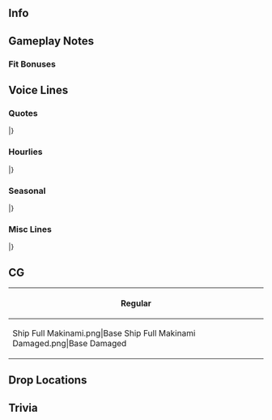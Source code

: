 ==Info==
{{KanmusuInfo|ID=471}}
{{KanmusuInfo|ID=471a}}

==Gameplay Notes==

===Fit Bonuses===
{{:Makinami/Equipment Bonuses}}

==Voice Lines==
===Quotes===
{{ShipquoteHeader}}
{{ShipquoteKai
|scenario = Introduction
|origin = 夕雲型駆逐艦、五番艦の巻波。来たわ。なに？この艦隊。提督、貴方も元気ないわね！私が来たのよ？そう、楽しくいきましょ！
|translation = I'm the 5th Ship of the Yuugumo-class destroyers, Makinami. Reporting in. What's going on with this fleet? Admiral, even you're not looking so good! I'm here, you know? Yeah, let's have some fun!
}}
{{ShipquoteKai|kai = true|scenario = Introduction
|origin =夕雲型駆逐艦、五番艦の巻波。今日も元気よ。提督、何？貴方少し元気がないの？大丈夫、私がいるから。そう、今日も前へ進んでいきましょう。
|translation =I'm the 5th Ship of the Yuugumo-class destroyers, Makinami. Feeling fine today as well. Admiral, what's the matter? You're not feeling up to it? Don't worry about it, I'm here for you. That's right, let's face today head on.
}}
{{ShipquoteKai
|scenario = Library
|origin =夕雲型駆逐艦、五番艦と言えば、この私、巻波！そう、長波姉のいっこ下！長波姉と同じ駆逐隊で、頑張ったよ！そうね～、ソロモンは私の庭みたいなもの…って、それ電探のせいでしょ！？勘弁してよ。ったく。
|translation =I'm known as the 5th ship of the Yuugumo-class destroyers, Makinami. That's right, I come just after big sis Naganami. I worked hard in the same destroyer division as big sis Naganami. Yeah, the Solomons are like my backya... Hey, that was because of RADAR, you know<ref>The superior USN RADAR at the [https://en.wikipedia.org/wiki/Battle_of_Cape_St._George Battle of Cape St. George] allowed the USN ships to get close before launching torpedoes. This resulted in Makinami and Oonami being taken out at the outset of the battle.</ref>!? Give me a break. Sheesh.
}}
{{ShipquoteKai
|scenario = Secretary 1
|origin =えぇ？私？いいわよ。付き合ってあげる。
|translation =Huh? Me? Alright. I'll keep you company.
}}
{{ShipquoteKai|kai = true|scenario = Secretary 1
|origin =うん、私でしょう？いいわ。付き合ってあげる。
|translation =Yeah, you called for me, right? Alright. I'll keep you company.
}}
{{ShipquoteKai
|scenario = Secretary 2
|origin =長波姉、行くの？じゃあ、私も。
|translation =Big sis Naganami, are you heading out? Then I'll come too.
}}
{{ShipquoteKai
|scenario = Secretary 3
|origin =高波、何？長波姉ばっかじゃなくって私にもくっつくなって…はあぁ？提督じゃん！何やってんのこんなとこで？あん？はぁ？意味わかんない！何？
|translation =Takanami, what's the matter? "Stop hogging big sis Naganami all to yourself"... Wha? Oh, it's the Admiral! What are you doing over there? Huh? Whaa? I don't get it! What?
}}
{{ShipquoteKai
|scenario = Idle
|origin =あぁ、金剛さん？いいよね。金剛姉妹は皆素敵だけど、金剛さんは別格！ねぇ、長波姉もそう思うない？えぇ？マジ？そうかな…あぁ、提督！提督は？
|translation =Ah, Kongou? She's great. All the Kongou sisters are wonderful, but Kongou is exceptional! Hey, big sis Naganami, what do you think? Eh? Really? Is that so... Ah, Admiral! Admiral, what do you think?
}}
{{ShipquoteKai
|scenario = Secretary Married
|origin =あはぁ、提督、長波姉見なかった？あぁ、そう。じゃあ、いいっか。あはぁ、お茶入れてあげる。飲むよね？飲むでしょう？
|translation =Aha, Admiral, have you seen big sis Naganami? Ah, I see. Oh well. I know, I'll make you some tea. You'll have some right? Won't you?
}}
{{ShipquoteKai
|scenario = Wedding
|origin =何？こんなとこに呼んで？私、忙しいだけど。ん？これ？…これって…あれ！？うそ！うそ、本当に！？嬉しいんだけど。うわぁ、あの…提督、私も、好き！
|translation =What is it? Why did you call me out here? I'm busy. Hmm? What's this? ...It's a... Wha!? No way! No way, are you serious!? I'm really happy. Whoa, umm... Admiral, I like you too!
}}
{{ShipquoteKai
|scenario = Looking At Scores
|origin =情報見たいな？待っててねぇ〜。これ、ねぇ〜？うん！やれやれ。
|translation =You want to review the information? Wait a minute~. This is what you wanted, right~? Yup! Whew.
}}
{{ShipquoteKai
|scenario = Joining A Fleet
|origin =第三十一駆逐隊、巻波、出ます！各艦、続いて。行くよ〜！
|translation = 31st Destroyer Division, Makinami, heading out! All ships, follow me. Let's goooo~!
}}
{{ShipquoteKai
|scenario = Equipment 1
|origin =ありがとう。いいんじゃない？
|translation =Thank you. This'll do, right?
}}
{{ShipquoteKai
|scenario = Equipment 2
|origin =まあまあね。助かる。
|translation =This works. Thanks.
}}
{{ShipquoteKai|kai = true|scenario = Equipment 2
|origin =なかなかね。ちょっと嬉しい。
|translation =This'll do. I'm kinda happy.
}}
{{ShipquoteKai
|scenario = Equipment 3
|origin =いいんじゃない？ねぇ、長波姉？
|translation =This'll do, right? Don't you think so, big sis Naganami?
}}
{{ShipquoteKai
|scenario = Supply
|origin =いいんじゃない？
|translation =This'll do, right?
}}
{{ShipquoteKai
|scenario = Docking Minor
|origin =ごめん、ちょっと修理。
|translation =Sorry, I'm going in for a quick repair.
}}
{{ShipquoteKai
|scenario = Docking Major
|origin =ごめん、私、ちょっと入院。じゃね。
|translation =Sorry, I'm going to be hospitalised for a while. See ya.
}}
{{ShipquoteKai
|scenario = Construction
|origin =新しい子、できたみたいね。
|translation =Looks like a new girl is done.
}}
{{ShipquoteKai
|scenario = Returning From Sortie
|origin =作戦完了！艦隊無事帰還よ。やれやれ。
|translation = Operation complete! The fleet has returned safely. Whew.
}}
{{ShipquoteKai
|scenario = Starting A Sortie
|origin =旗艦巻波、出撃！皆いい？付いてきて。行きます！
|translation =Flagship Makinami, sortieing! Everyone, ready? Follow me. Let's go!
}}
{{ShipquoteKai
|scenario = Battle Start
|origin =こっちが先に見つけた！今度はこっちから行くからね！砲戦、魚雷戦、用意！
|translation =I found you first! This time I'm going first! Ready the guns and torpedoes!
}}
{{ShipquoteKai
|scenario = Attack
|origin =やらせるもんか！
|translation =Oh no you don't!
}}
{{ShipquoteKai
|scenario = Air Battle/Daytime Spotting/Night Battle Attack
|origin =三十一駆、なめんな！
|translation =Don't underestimate DesDiv31!
}}
{{ShipquoteKai
|scenario = Night Battle
|origin =夜か。やってみる。電探があれば、私達だって！
|translation =Night huh. Let's give it a shot. With RADARs, even we can do it!
}}
{{ShipquoteKai|kai = true|scenario = Night Battle
|origin =夜か。行きますか。三十一駆の本領ってやつ。全艦、単縦陣。ぶっちかまそうか！
|translation =Night huh. Let's get going. We'll show them what DesDiv31 is made of. All ships, line ahead. Let's blow them away!
}}
{{ShipquoteKai
|scenario = MVP
|origin =そう？私が一番？えへぇ。まあ、仕方ないかな。長波姉、見ててくれた？ひぃ！こ、金剛さんも！？
|translation =Really? I'm number one? Ehehe. Well, that's to be expected. Big sis Naganami, did you see? Eek! Ko-Kongou saw too!?
}}
{{ShipquoteKai
|scenario = Minor Damage 1
|origin =うわぁ！
|translation =Whoaa!
}}
{{ShipquoteKai
|scenario = Minor Damage 2
|origin =っだ！いったいどっから！？
|translation =Gah! Where did that come from!?
}}
{{ShipquoteKai
|scenario = Major Damage
|origin =うわはぁ！クソ！撃ちたい放題撃ってくれて！
|translation =Whoaa! Shit! They keep firing at me!
}}
{{ShipquoteKai
|scenario = Sunk
|origin =私…私…また沈むんだ……大波…また、会えるね……また…
|translation =I... I'm... sinking again... Oonami... I'm coming to see you again... once more...
}}
|}
<references/>
{{clear}}

===Hourlies===
{{ShipquoteHeader|type = hourly}}
{{ShipquoteKai|kai = true
|scenario = 00:00
|origin =さあ、今から先の明日。今の日と替えて今！今日は私がそばにいるね。何？今の？えへぇ。よし！
|translation =Now, time to start a new day. A new day is here! I'll be by your side today. What was that? Now? Ehe. Alright!
}}
{{ShipquoteKai|kai = true
|scenario = 01:00
|origin =マルヒトマルマル。ひやぁ〜、ソロモンの一番ひどいころ思えば、静かよね。いいこと、いいこと。
|translation =0100. Phew, it's quite peaceful compared to the worst of the Solomons. Nice, real nice.
}}
{{ShipquoteKai|kai = true
|scenario = 02:00
|origin =マルフタマルマル。提督〜、お茶飲む？入れてみようか？あぁ、そう。じゃあ、待ってて。
|translation =0200. Admiral~, want some tea? Shall I make some then? Ah, OK. Then please wait.
}}
{{ShipquoteKai|kai = true
|scenario = 03:00
|origin =マルサンマルマル。提督、お茶のおかわりは？うん！じゃあ、あぁ〜、次はほうじ茶にしよう。待ってて。
|translation =0300. Admiral, want another cup of tea? OK! Then, uhmm, I'll make some houjicha next<ref>Houjicha is roasted green tea.</ref>. Please wait.
}}
{{ShipquoteKai|kai = true
|scenario = 04:00
|origin =マルヨンマルマル。もうすぐ朝。はわわ。この時間が一番眠くない？えへへぇ。だよね。
|translation =0400. It's almost morning. Whew. This is the sleepiest time of day, right? Ehehe. It sure is.
}}
{{ShipquoteKai|kai = true
|scenario = 05:00
|origin =マルゴ…マル…マル……ふわぁ！ごめん。提督、私寝てた？そろそろ総員起こし掛ける準備しないと。うん！大丈夫！
|translation =05... 0... 0... Whoa! Sorry. Admiral, did I nod off? I need to go get ready to wake the fleet. Yup! I'm fine now!
}}
{{ShipquoteKai|kai = true
|scenario = 06:00
|origin =提督、行くよ。マルロクマルマル。艦隊、総員起こし！朝です！朝！活動開始です！
|translation =Admiral, here I go. 0600. All hands, assemble! It's morning now! Time to get to work!
}}
{{ShipquoteKai|kai = true
|scenario = 07:00
|origin =マルナナマルマル。今日の朝は、これ！巻波の朝カレー。まあ、昨日のなんだけどね。翌日が美味しいな。翌日が。さあ、食べてみて。朝から元気出るから。
|translation =0700. Today we're having this! My Morning Curry. Well, It's just leftovers from last night. But it's more delicious as leftovers. It really is. Go on, try some. It'll perk you right up.
}}
{{ShipquoteKai|kai = true
|scenario = 08:00
|origin =マルハチマルマル。長波姉、おはよう！ん？高波、あんたなんでいつでもくっついてんの？あぁ、は・な・れ・な・さい！
|translation =0800. Big sis Naganami, good morning! Hmm? Takanami, why are you sticking to her? Argh, get. your. hands. off!
}}
{{ShipquoteKai|kai = true
|scenario = 09:00
|origin =マルキュウマルマル。さあ、提督、海に出ましょう。まずは三十一駆で演習かな？長波姉、いいよね？
|translation =0900. Come on Admiral, let's head out to sea. First, shall we have an exercise with DesDiv31? Big sis Naganami, that's alright with you, right?
}}
{{ShipquoteKai|kai = true
|scenario = 10:00
|origin =ヒトマルマルマ…はぁ！あれは…！あのお方たちは…！金剛型高速戦艦姉妹！はぁ、挨拶せんねば…提督、鏡！鏡ある？えへぇ、前髪大丈夫？巻き髪も？えへぇ、よし。
|translation =100... Ah! That's...! They are...! The Kongou-class fast battleship sisters! Ah, I need to say hello... Admiral, a mirror! Do you have a mirror? Hmmm, are my curls alright? *deep breath*, OK then.
}}
{{ShipquoteKai|kai = true
|scenario = 11:00
|origin =金剛さーん！え、そして榛名さん、比叡さん、霧島さん、おはようございます！えぇ、はい！巻波も元気いっぱいです。あぁ、はい。時間ですか？現時刻ヒトヒトマルマルです。
|translation =Kongou!! Uhm, and Haruna, Hiei, and Kirishima too. Good morning! Eh, yes! I'm doing great. Ah, right. The time? It's now 1100.
}}
{{ShipquoteKai|kai = true
|scenario = 12:00
|origin =ふえぇ、緊張した。金剛さん相変わらず素敵だな。あはぁ、提督、ヒトフタマルマル。お昼だ！今日はね、このタッパーとか言う便利な容器に入れてきました。カレーの残りと、麦飯です。海の上でカレー、なんて贅沢でしょう？塩の香りもスパイスです。そんな顔せず。ほら、ねぇ？抜群に美味しい。
|translation =Phew, I was so nervous. Kongou is lovely as always. Ah, Admiral, it's 1200. It's lunchtime! I used this convenient tupperware to store it today. There's leftover curry and barley rice inside. Eating curry while out at sea is so extravagant<ref>The rations for IJN enlisted were typically bland. The weekly curry would typically be the most flavourful food they'd eat.</ref>. The salt in the air makes it tastier. Don't give me that look. Just try some, alright? It's really good.
}}
{{ShipquoteKai|kai = true
|scenario = 13:00
|origin =ヒトサンマルマル。お腹いっぱいになると眠くなっちゃいますよね。ふあぁはへふぇ…少しだけ、眠っちゃいます？
|translation =1300. A full belly makes me really sleepy. *yaaaaawn*... Can I take a short nap?
}}
{{ShipquoteKai|kai = true
|scenario = 14:00
|origin =ヒトヨンマルマル。ん？前方に駆逐隊見ゆ。あれは、第十五駆逐隊。黒潮さんたちですね？
|translation =1400. Hmm? Destroyer division sighted ahead. That's the 15th Destroyer Division. It's Kuroshio and the others, right?
}}
{{ShipquoteKai|kai = true
|scenario = 15:00
|origin =黒潮さん、親潮さん、陽炎さん、お疲れさまです。はい、三十一駆、元気に異常なしです。現時刻ですか？えって…ヒトゴーマルマルです。
|translation =Kuroshio, Oyashio, Kagerou, thanks for your hard work. Yes, DesDiv31 reports all fine and normal. The current time? Uhmm... It's 1500.
}}
{{ShipquoteKai|kai = true
|scenario = 16:00
|origin =ヒトロクマルマル。提督、待機時間、少し暇ですよね。巻波、F作業で少し今晩の兵站を補給してもよろしいでしょうか？もう竿と道具は出していますが…提督、許可願います。
|translation =1600. Admiral, I've got a bit of free time while on stand-by. Shall I do some F-work to supplement our rations for tonight<ref>"F-work" refers to the men casting lines and fishing off the sides of the ship.</ref>? I've already got out the rod and equipment but... Admiral, your permission please.
}}
{{ShipquoteKai|kai = true
|scenario = 17:00
|origin =ヒトナナマルマル。提督、夕焼けが綺麗ですね。F作業の釣果ですか？上々です！じゃあ、今夜はお刺身かですって？残念。違います！
|translation =1700. Admiral, the sunset is beautiful. How did the F-work go? It went great! "Then, are we having sashimi tonight"<ref>Sashimi is sliced raw fish.</ref>? Nope. We're not!
}}
{{ShipquoteKai|kai = true
|scenario = 18:00
|origin =ヒトハチマルマル。お夕飯の支度をします。提督、少し新聞でも見て待っていてください。えぇ？新聞とってないですか？じゃあ、ニュースは？あぁ、映画？あぁ、噂のテレビですね？違う？えぇ？ネット？
|translation =1800. I'll go get started making dinner. Admiral, please read the newspaper while you wait. Huh? You don't have a newspaper? Then where do you get your news? Ah, from videos? Ah, from that "TV" thing? No? Huh? From the internet?
}}
{{ShipquoteKai|kai = true
|scenario = 19:00
|origin =ヒトキュウマルマル。さあ、できました。巻波特製鎮守府カレーです。レシピーは金剛さん直伝でなんですよ。ん？魚ですか？あぁ、はい。このお肉が。いやいや、美味しんですって。食べてみて。
|translation =1900. There, it's done. It's my special Naval Base Curry. Kongou taught me this recipe. Hmm? The fish? Ah, yes. It's the meat I used. No, no, it's delicious, I tell you. Try some.
}}
{{ShipquoteKai|kai = true
|scenario = 20:00
|origin =フタマルマルマル。はい、そうきのタイミングが重要なんです。あと、お魚の処理です…あぁ、提督、聞いてます？
|translation =2000. Yes, the cooking time is important. Also, the preparation of the fish... Hey, Admiral, are you listening?
}}
{{ShipquoteKai|kai = true
|scenario = 21:00
|origin =フタヒトマルマル。ねえ、意外と美味しかったしょう？巻波特製のお魚カレー。まだまだありますからね。
|translation =2100. It was surprisingly good, wasn't it? My special fish curry. There's still more where that came from.
}}
{{ShipquoteKai|kai = true
|scenario = 22:00
|origin =フタフタマルマル。あぁ、大波ですか？そうですね。近いうちに会える気がしてます、私。提督もそう思いますっぽい？…ぽいって…なんですか？
|translation =2200. Ah, Oonami? Yeah. I have a feeling I'll see her again soon. Don't you think so too, Admiral-poi? ...Wait, "poi"... Why did I say that?
}}
{{ShipquoteKai|kai = true
|scenario = 23:00
|origin =提督、時刻はフタサンマルマルです。後は巻波がやっておくので、明日になる前に、少しだけ休んでね？おやすみなさい、提督。うん！また、明日。
|translation =Admiral, the time is now 2300. Just leave everything else to me and go have some rest before tomorrow, alright? Good night, Admiral. Yep! See you tomorrow.
}}
|}
<references/>
{{clear}}

===Seasonal===
{{SeasonalHeaderOld}}
{{SeasonalQuote
|scenario = [[Seasonal/Rainy_Season_2021|Rainy Season 2021]]
|origin = 雨ばっかりだと、元気が出ないね。皆何作ってんの？てるてる坊主？私もやってみよう！提督、教えてよ。 
|translation =	It's hard to be motivated with all this rain. What are all of you making? Teruteru bouzu? I wanna try making one too! Admiral, teach me. 
|audio = Makinami_Rainy Season 2021_Secretary_1.mp3
|notes = 
}}
{{SeasonalQuote
|scenario = [[Seasonal/Summer 2021]]
|origin = しっかし、ここも暑いわね。ソロモンも大概だったけど、夏になるとどこも暑いわ。水着でもいいかもね。たしかに。
|translation =	It's reaaally hot here too. The Solomons were pretty hot but everywhere gets hot in summer. I should probably put on a swimsuit. I should.
|audio = Makinami_Summer_2021_Secretary_1.mp3
|notes = 
}}
|}<references/>

{{clear}}

===Misc Lines===
{{SeasonalHeaderOld}}
{{SeasonalQuote
|scenario = [[Spring_2021_Event#Friend_Fleet_Voice_Lines|Spring 2021 Event]]
|origin = 三一駆、巻波、了解！任せて、長波姉！ 
|translation =	DesDiv31, Makinami, understood! Leave it to me, big sis Naganami! 
|audio = Ship_Voice_Makinami_Kai_Spring_2021_Event_Friend_Fleet_1.mp3
|notes = Friend Fleet 1
}}
{{SeasonalQuote
|scenario = [[Spring_2021_Event#Friend_Fleet_Voice_Lines|Spring 2021 Event]]
|origin = 三一駆、戦場海域に到達。長波姉、やるよ！ 
|translation =	DesDiv31 has arrived at the operation area. Big sis Naganami, let's do this! 
|audio = Ship_Voice_Makinami_Kai_Spring_2021_Event_Friend_Fleet_2.mp3
|notes = Friend Fleet 2
}}
|}<references/>

{{clear}}

==CG==
{| class="mw-collapsible mw-collapsed wikitable" style="width: 100%;"
!Regular
|-
|<gallery>
Ship Full Makinami.png|Base
Ship Full Makinami Damaged.png|Base Damaged
</gallery>
|}

==Drop Locations==

==Trivia==

{{Shiplist}}